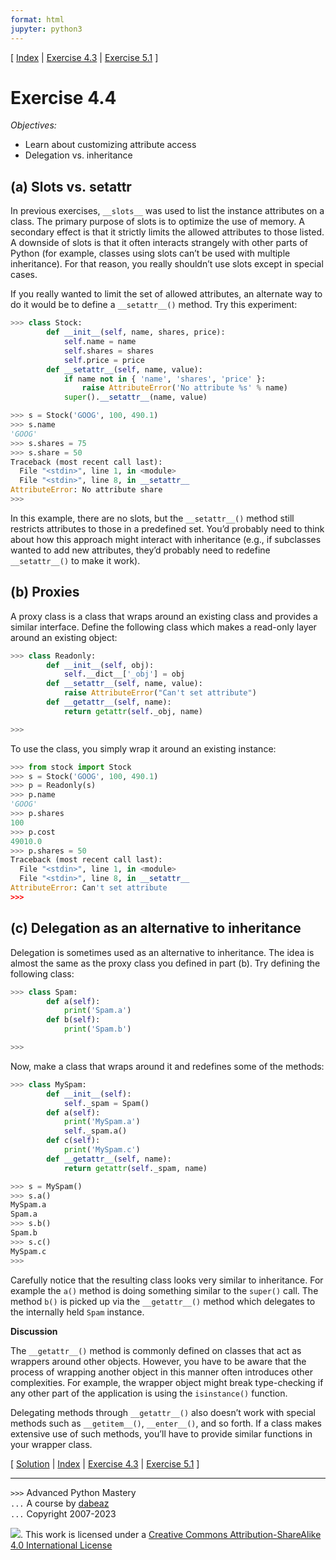 ```yaml
---
format: html
jupyter: python3
---
```

\[ [Index](index.md) | [Exercise 4.3](ex4_3.md) | [Exercise 5.1](ex5_1.md) \]

# Exercise 4.4

*Objectives:*

- Learn about customizing attribute access
- Delegation vs. inheritance

## (a) Slots vs. setattr

In previous exercises, `__slots__` was used to list the instance
attributes on a class.  The primary purpose of slots is to optimize
the use of memory.  A secondary effect is that it strictly limits the
allowed attributes to those listed.  A downside of slots is that it
often interacts strangely with other parts of Python (for example,
classes using slots can't be used with multiple inheritance).  For
that reason, you really shouldn't use slots except in special cases.

If you really wanted to limit the set of allowed attributes, an
alternate way to do it would be to define a `__setattr__()` method.
Try this experiment:

```python
>>> class Stock:
        def __init__(self, name, shares, price):
            self.name = name
            self.shares = shares
            self.price = price
        def __setattr__(self, name, value):
            if name not in { 'name', 'shares', 'price' }:
                raise AttributeError('No attribute %s' % name)
            super().__setattr__(name, value)

>>> s = Stock('GOOG', 100, 490.1)
>>> s.name
'GOOG'
>>> s.shares = 75
>>> s.share = 50
Traceback (most recent call last):
  File "<stdin>", line 1, in <module>
  File "<stdin>", line 8, in __setattr__
AttributeError: No attribute share
>>> 
```

In this example, there are no slots, but the `__setattr__()` method still restricts
attributes to those in a predefined set.   You'd probably need to
think about how this approach might interact with inheritance (e.g., if subclasses wanted
to add new attributes, they'd probably need to redefine `__setattr__()` to make it work).

## (b) Proxies

A proxy class is a class that wraps around an existing class and provides a similar interface.
Define the following class which makes a read-only layer around an existing object:

```python
>>> class Readonly:
        def __init__(self, obj):
            self.__dict__['_obj'] = obj
        def __setattr__(self, name, value):
            raise AttributeError("Can't set attribute")
        def __getattr__(self, name):
            return getattr(self._obj, name)

>>>
```

To use the class, you simply wrap it around an existing instance:

```python
>>> from stock import Stock
>>> s = Stock('GOOG', 100, 490.1)
>>> p = Readonly(s)
>>> p.name
'GOOG'
>>> p.shares
100
>>> p.cost
49010.0
>>> p.shares = 50
Traceback (most recent call last):
  File "<stdin>", line 1, in <module>
  File "<stdin>", line 8, in __setattr__
AttributeError: Can't set attribute
>>> 
```

## (c) Delegation as an alternative to inheritance

Delegation is sometimes used as an alternative to inheritance. The idea is almost the
same as the proxy class you defined in part (b).  Try defining the following class:

```python
>>> class Spam:
        def a(self):
            print('Spam.a')
        def b(self):
            print('Spam.b')

>>>
```

Now, make a class that wraps around it and redefines some of the methods:

```python
>>> class MySpam:
        def __init__(self):
            self._spam = Spam()
        def a(self):
            print('MySpam.a')
            self._spam.a()
        def c(self):
            print('MySpam.c')
        def __getattr__(self, name):
            return getattr(self._spam, name)

>>> s = MySpam()
>>> s.a()
MySpam.a
Spam.a
>>> s.b()
Spam.b
>>> s.c()
MySpam.c
>>>
```

Carefully notice that the resulting class looks very similar to
inheritance.  For example the `a()` method is doing something similar
to the `super()` call.  The method `b()` is picked up via the
`__getattr__()` method which delegates to the internally held `Spam`
instance.

**Discussion**

The `__getattr__()` method is commonly defined on classes that act as
wrappers around other objects.  However, you have to be aware that the
process of wrapping another object in this manner often introduces
other complexities.  For example, the wrapper object might break
type-checking if any other part of the application is using the
`isinstance()` function. 

Delegating methods through `__getattr__()` also doesn't work with special
methods such as `__getitem__()`, `__enter__()`, and so forth.   If a class
makes extensive use of such methods, you'll have to provide similar functions
in your wrapper class. 


\[ [Solution](soln4_4.md) | [Index](index.md) | [Exercise 4.3](ex4_3.md) | [Exercise 5.1](ex5_1.md) \]

----
`>>>` Advanced Python Mastery  
`...` A course by [dabeaz](https://www.dabeaz.com)  
`...` Copyright 2007-2023  

![](https://i.creativecommons.org/l/by-sa/4.0/88x31.png). This work is licensed under a [Creative Commons Attribution-ShareAlike 4.0 International License](http://creativecommons.org/licenses/by-sa/4.0/)
